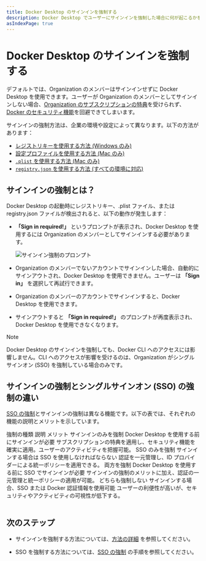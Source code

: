 ```yaml
---
title: Docker Desktop のサインインを強制する
description: Docker Desktop でユーザーにサインインを強制した場合に何が起こるかを理解する
asIndexPage: true
---
```



# Docker Desktop のサインインを強制する

デフォルトでは、Organization のメンバーはサインインせずに Docker Desktop を使用できます。ユーザーが Organization のメンバーとしてサインインしない場合、[Organization のサブスクリプションの特典](https://docs.docker.com/subscription/details/)を受けられず、[Docker のセキュリティ機能](/docker-security-ja/for-admins/hardened-desktop/)を回避できてしまいます。

サインインの強制方法は、企業の環境や設定によって異なります。以下の方法があります：

- [レジストリキーを使用する方法 (Windows のみ)](/docker-security-ja/for-admins/enforce-sign-in/methods#レジストリキーを使用する方法-windows-のみ)
- [設定プロファイルを使用する方法 (Mac のみ)](/docker-security-ja/for-admins/enforce-sign-in/methods#設定プロファイルを使用する方法-mac-のみ)
- [`.plist` を使用する方法 (Mac のみ)](/docker-security-ja/for-admins/enforce-sign-in/methods#設定プロファイルを使用する方法-mac-のみ)
- [`registry.json` を使用する方法 (すべての環境に対応)](/docker-security-ja/for-admins/enforce-sign-in/methods#設定プロファイルを使用する方法-mac-のみ)

## サインインの強制とは？

Docker Desktop の起動時にレジストリキー、.plist ファイル、または registry.json ファイルが検出されると、以下の動作が発生します：

- **「Sign in required!」** というプロンプトが表示され、Docker Desktop を使用するには Organization のメンバーとしてサインインする必要があります。

  ![サインイン強制のプロンプト](/docker-security-ja/enforce-sign-in.png)

- Organization のメンバーでないアカウントでサインインした場合、自動的にサインアウトされ、Docker Desktop を使用できません。ユーザーは **「Sign in」** を選択して再試行できます。

- Organization のメンバーのアカウントでサインインすると、Docker Desktop を使用できます。

- サインアウトすると **「Sign in required!」** のプロンプトが再度表示され、Docker Desktop を使用できなくなります。

> [!NOTE]
> 
> Docker Desktop のサインインを強制しても、Docker CLI へのアクセスには影響しません。CLI へのアクセスが影響を受けるのは、Organization がシングルサインオン (SSO) を強制している場合のみです。

## サインインの強制とシングルサインオン (SSO) の強制の違い

[SSO の強制]()とサインインの強制は異なる機能です。以下の表では、それぞれの機能の説明とメリットを示しています。

<Table>
  <thead>
    <Table.Tr>
      <Table.Th>強制の種類</Table.Th>
      <Table.Th>説明</Table.Th>
      <Table.Th>メリット</Table.Th>
    </Table.Tr>
  </thead>
  <tbody>
    <Table.Tr>
      <Table.Td>サインインのみを強制</Table.Td>
      <Table.Td>Docker Desktop を使用する前にサインインが必要</Table.Td>
      <Table.Td>サブスクリプションの特典を適用し、セキュリティ機能を確実に適用。ユーザーのアクティビティを把握可能。</Table.Td>
    </Table.Tr>
    <Table.Tr>
      <Table.Td>SSO のみを強制</Table.Td>
      <Table.Td>サインインする場合は SSO を使用しなければならない</Table.Td>
      <Table.Td>認証を一元管理し、ID プロバイダーによる統一ポリシーを適用できる。</Table.Td>
    </Table.Tr>
    <Table.Tr>
      <Table.Td>両方を強制</Table.Td>
      <Table.Td>Docker Desktop を使用する前に SSO でサインインが必要</Table.Td>
      <Table.Td>サインインの強制のメリットに加え、認証の一元管理と統一ポリシーの適用が可能。</Table.Td>
    </Table.Tr>
    <Table.Tr>
      <Table.Td>どちらも強制しない</Table.Td>
      <Table.Td>サインインする場合、SSO または Docker 認証情報を使用可能</Table.Td>
      <Table.Td>ユーザーの利便性が高いが、セキュリティやアクティビティの可視性が低下する。</Table.Td>
    </Table.Tr>
  </tbody>
</Table>

## 次のステップ

- サインインを強制する方法については、[方法の詳細](/docker-security-ja/for-admins/enforce-sign-in/methods) を参照してください。

- SSO を強制する方法については、[SSO の強制](/docker-security-ja/for-admins/single-sign-on/connect) の手順を参照してください。
